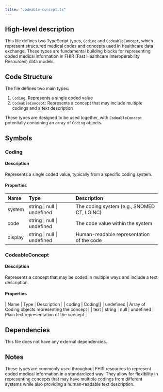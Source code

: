 ```yaml
---
title: "codeable-concept.ts"
---
```


## High-level description
This file defines two TypeScript types, `Coding` and `CodeableConcept`, which represent structured medical codes and concepts used in healthcare data exchange. These types are fundamental building blocks for representing coded medical information in FHIR (Fast Healthcare Interoperability Resources) data models.

## Code Structure
The file defines two main types:
1. `Coding`: Represents a single coded value
2. `CodeableConcept`: Represents a concept that may include multiple codings and a text description

These types are designed to be used together, with `CodeableConcept` potentially containing an array of `Coding` objects.

## Symbols

### Coding
#### Description
Represents a single coded value, typically from a specific coding system.

#### Properties
| Name | Type | Description |
|:-----|:-----|:------------|
| system | string \| null \| undefined | The coding system (e.g., SNOMED CT, LOINC) |
| code | string \| null \| undefined | The code value within the system |
| display | string \| null \| undefined | Human-readable representation of the code |

### CodeableConcept
#### Description
Represents a concept that may be coded in multiple ways and include a text description.

#### Properties
| Name | Type | Description |
| coding | Coding[] \| undefined | Array of Coding objects representing the concept |
| text | string \| null \| undefined | Plain text representation of the concept |

## Dependencies
This file does not have any external dependencies.

## Notes
These types are commonly used throughout FHIR resources to represent coded medical information in a standardized way. They allow for flexibility in representing concepts that may have multiple codings from different systems while also providing a human-readable text description.